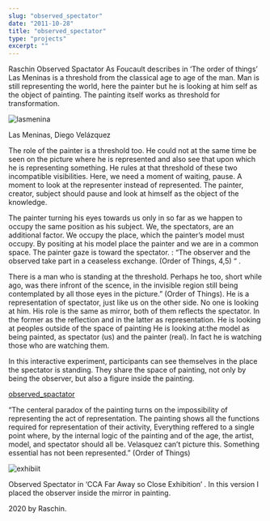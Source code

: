 ```yaml
---
slug: "observed_spectator"
date: "2011-10-28"
title: "observed_spectator"
type: "projects"
excerpt: ""
---
```


Raschin
Observed Spactator
As Foucault describes in ‘The order of things’ Las Meninas is a threshold from the classical age to age of the man. Man is still representing the world, here the painter but he is looking at him self as the object of painting. The painting itself works as threshold for transformation.

![lasmenina](http://raschin.com/blog/wp-content/uploads/2010/11/lasmenina.jpg)

Las Meninas, Diego Velázquez


The role of the painter is a threshold too. He could not at the same time be seen on the picture where he is represented and also see that upon which he is representing something. He rules at that threshold of these two incompatible visibilities. Here, we need a moment of waiting, pause. A moment to look at the representer instead of represented. The painter, creator, subject should pause and look at himself as the object of the knowledge.

The painter turning his eyes towards us only in so far as we happen to occupy the same position as his subject. We, the spectators, are an additional factor. We occupy the place, which the painter’s model must occupy. By positing at his model place the painter and we are in a common space. The painter gaze is toward the spectator. : “The observer and the observed take part in a ceaseless exchange. (Order of Things, 4,5) “ .

There is a man who is standing at the threshold. Perhaps he too, short while ago, was there infront of the scence, in the invisible region still being contemplated by all those eyes in the picture.” (Order of Things). He is a representation of spectator, just like us on the other side. No one is looking at him. His role is the same as mirror, both of them reflects the spectator. In the former as the reflection and in the latter as representation. He is looking at peoples outside of the space of painting He is looking at:the model as being painted, as spectator (us) and the painter (real). In fact he is watching those who are watching them.

In this interactive experiment, participants can see themselves in the place the spectator is standing. They share the space of painting, not only by being the observer, but also a figure inside the painting.

[observed_spactator](https://www.youtube.com/watch?time_continue=9&v=gMpyOZ0LRUQ&feature=emb_logo)

“The centeral paradox of the painting turns on the impossibility of representing the act of representation. The painting shows all the functions required for representation of their activity, Everything reffered to a single point where, by the internal logic of the painting and of the age, the artist, model, and spectator should all be. Velasquez can’t picture this. Something essential has not been represented.” (Order of Things)


![exhibiit](http://raschin.com/blog/wp-content/uploads/2010/11/LESMANINAS.jpg)


Observed Spectator in ‘CCA Far Away so Close Exhibition’ . In this version I placed the observer inside the mirror in painting.

2020 by Raschin.